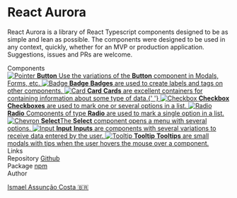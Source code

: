 
<Meta title="Introduction" />

<style>
  {`
    .subheading {
      --mediumdark: '#999999';
      font-weight: 900;
      font-size: 13px;
      color: #999;
      letter-spacing: 6px;
      line-height: 24px;
      text-transform: uppercase;
      margin-bottom: 12px;
      margin-top: 40px;
    }

    .link-list {
      display: grid;
      grid-template-columns: 1fr;
      grid-template-rows: 1fr 1fr;
      row-gap: 10px;
    }

    @media (min-width: 620px) {
      .link-list {
        row-gap: 20px;
        column-gap: 20px;
        grid-template-columns: 1fr 1fr;
      }
    }

    @media all and (-ms-high-contrast:none) {
    .link-list {
        display: -ms-grid;
        -ms-grid-columns: 1fr 1fr;
        -ms-grid-rows: 1fr 1fr;
      }
    }

    .link-item {
      display: block;
      padding: 20px 30px 20px 15px;
      border: 1px solid #00000010;
      border-radius: 5px;
      transition: background 150ms ease-out, border 150ms ease-out, transform 150ms ease-out;
      color: #333333;
      display: flex;
      align-items: flex-start;
    }

    .link-item:hover {
      border-color: #1EA7FD50;
      transform: translate3d(0, -3px, 0);
      box-shadow: rgba(0, 0, 0, 0.08) 0 3px 10px 0;
    }

    .link-item:active {
      border-color: #1EA7FD;
      transform: translate3d(0, 0, 0);
    }

    .link-item strong {
      font-weight: 700;
      display: block;
      margin-bottom: 2px;
    }

    .link-item img {
      height: 40px;
      width: 40px;
      margin-right: 15px;
      flex: none;
    }

    .link-item span {
      font-size: 14px;
      line-height: 20px;
    }

    .tip {
      display: inline-block;
      border-radius: 1em;
      font-size: 11px;
      line-height: 12px;
      font-weight: 700;
      background: #E7FDD8;
      color: #66BF3C;
      padding: 4px 12px;
      margin-right: 10px;
      vertical-align: top;
    }

    .tip-wrapper {
      font-size: 13px;
      line-height: 20px;
      margin-top: 40px;
      margin-bottom: 40px;
      display: flex;
      flex-direction: column;
      gap: 1rem;
    }
  `}
</style>

# React Aurora

React Aurora is a library of React Typescript components designed to be as simple and lean as possible. The components were designed to be used in any context, quickly, whether for an MVP or production application. Suggestions, issues and PRs are welcome.

<div className="subheading">Components</div>

<div className="link-list">
  <a className="link-item" href="https://storybook.js.org/docs/react/addons/addon-types" target="_blank">
    <img src={Arrow} alt="Pointer" />
    <span>
      <strong>Button</strong>
      Use the variations of the <b>Button</b> component in Modals, Forms, etc.
    </span>
  </a>

<a className="link-item" href="https://storybook.js.org/docs/react/addons/addon-types" target="_blank">
  <img src={Badge} alt="Badge" />
  <span>
    <strong>Badge</strong>
    <b>Badges</b> are used to create labels and tags on other components.
  </span>
</a>

<a className="link-item" href="https://storybook.js.org/docs/react/addons/addon-types" target="_blank">
  <img src={Card} alt="Card" />
  <span>
    <strong>Card</strong>
    <b>Cards</b> are excellent containers for containing information about some type of data.{' '}
  </span>
</a>

<a className="link-item" href="https://storybook.js.org/docs/react/addons/addon-types" target="_blank">
  <img src={Checkbox} alt="Checkbox" />
  <span>
    <strong>Checkbox</strong>
    <b>Checkboxes</b> are used to mark one or several options in a list.
  </span>
</a>

<a className="link-item" href="https://storybook.js.org/docs/react/addons/addon-types" target="_blank">
  <img src={Radio} alt="Radio" />
  <span>
    <strong>Radio</strong>
    Components of type <b>Radio</b> are used to mark a single option in a list.
  </span>
</a>

<a className="link-item" href="https://storybook.js.org/docs/react/addons/addon-types" target="_blank">
  <img src={Chevron} alt="Chevron" />
  <span>
    <strong>Select</strong>The <b>Select</b> component opens a menu with several options.
  </span>
</a>

<a className="link-item" href="https://storybook.js.org/docs/react/addons/addon-types" target="_blank">
  <img src={Input} alt="Input" />
  <span>
    <strong>Input</strong>
    <b>Inputs</b> are components with several variations to receive data entered by the user.
  </span>
</a>

<a className="link-item" href="https://storybook.js.org/docs/react/addons/addon-types" target="_blank">
  <img src={Tooltip} alt="Tooltip" />
  <span>
    <strong>Tooltip</strong>
    <b>Tooltips</b> are small modals with tips when the user hovers the mouse over a component.
  </span>
</a>

</div>

<div className="subheading">Links</div>

<div className="tip-wrapper">
<div>
  <span className="tip">Repository</span>
  <a href="https://github.com/ismaelcostarc/react-aurora">Github</a>
</div>

<div>
  <span className="tip">Package</span>
  <a href="https://www.npmjs.com/package/react-aurora-ts">npm</a>
</div>
</div>

<div className="subheading">Author</div>

<a href="https://www.linkedin.com/in/ismaelcostarc/">Ismael Assunção Costa 🇧🇷</a>
